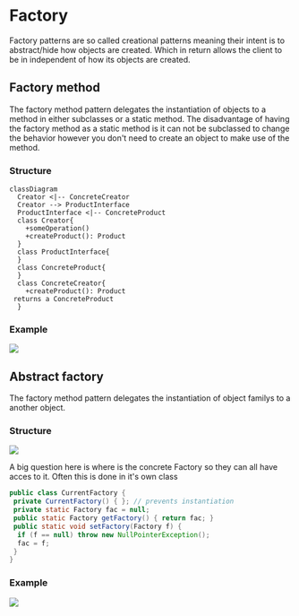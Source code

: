 
# Factory

Factory patterns are so called creational patterns meaning their intent is to abstract/hide how objects are created. Which in return allows the client to be in independent of how its objects are created.

## Factory method

The factory method pattern delegates the instantiation of objects to a method in either subclasses or a static method. The disadvantage of having the factory method as a static method is it can not be subclassed to change the behavior however you don't need to create an object to make use of the method.

### Structure

```mermaid
classDiagram
  Creator <|-- ConcreteCreator
  Creator --> ProductInterface
  ProductInterface <|-- ConcreteProduct
  class Creator{
    +someOperation()
    +createProduct(): Product
  }
  class ProductInterface{
  }
  class ConcreteProduct{
  }
  class ConcreteCreator{
    +createProduct(): Product
 returns a ConcreteProduct
  }
```

### Example

<Image 
    src="/cs/patternsFactoryMethod.png"
    caption="An example of the factory method pattern for a pizza store."
    width={800}
/>

## Abstract factory

The factory method pattern delegates the instantiation of object familys to a another object.

### Structure

<Image 
    src="/cs/patternsAbstractFactoryStructure.png"
    caption="Structure of the abstract factory pattern."
    width={800}
/>

A big question here is where is the concrete Factory so they can all have acces to it. Often this is done in it's own class

```java
public class CurrentFactory {
 private CurrentFactory() { }; // prevents instantiation
 private static Factory fac = null;
 public static Factory getFactory() { return fac; }
 public static void setFactory(Factory f) {
  if (f == null) throw new NullPointerException();
  fac = f;
 }
}
```

### Example

<Image 
    src="/cs/patternsAbstractFactory.png"
    caption="An example of the abstract factory pattern for a pizza store."
    width={800}
/>
